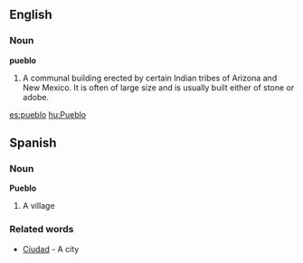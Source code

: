 ==English==

===Noun===

'''pueblo'''

#A communal building erected by certain Indian tribes of Arizona and New Mexico. It is often of large size and is usually built either of stone or adobe.

[[es:pueblo]]
[[hu:Pueblo]]

==Spanish==

===Noun===

'''Pueblo'''

#A village

===Related words===

*[[Ciudad]] - A city